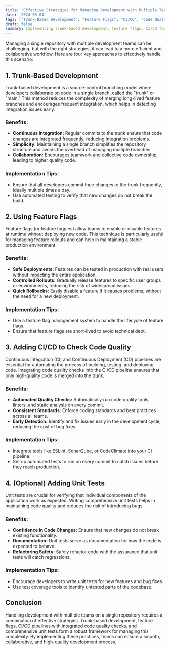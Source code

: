```yaml
---
title: 'Effective Strategies for Managing Development with Multiple Teams on a Single Repository'
date: '2024-08-04'
tags: ["Trunk-Based Development", "Feature Flags", "CI/CD", "Code Quality", "Unit Tests", "Multiple Teams", "Repository Management", "Software Development", "Collaboration", "DevOps"]
draft: false
summary: Implementing trunk-based development, feature flags, CI/CD for code quality, and unit tests enables efficient management of a single repository by multiple development teams.
---
```


Managing a single repository with multiple development teams can be challenging, but with the right strategies, it can lead to a more efficient and collaborative workflow. Here are four key approaches to effectively handle this scenario:

## 1. Trunk-Based Development
Trunk-based development is a source-control branching model where developers collaborate on code in a single branch, called the "trunk" or "main." This method reduces the complexity of merging long-lived feature branches and encourages frequent integration, which helps in detecting integration issues early.

### Benefits:
- **Continuous Integration:** Regular commits to the trunk ensure that code changes are integrated frequently, reducing integration problems.
- **Simplicity:** Maintaining a single branch simplifies the repository structure and avoids the overhead of managing multiple branches.
- **Collaboration:** Encourages teamwork and collective code ownership, leading to higher quality code.

### Implementation Tips:
- Ensure that all developers commit their changes to the trunk frequently, ideally multiple times a day.
- Use automated testing to verify that new changes do not break the build.

## 2. Using Feature Flags
Feature flags (or feature toggles) allow teams to enable or disable features at runtime without deploying new code. This technique is particularly useful for managing feature rollouts and can help in maintaining a stable production environment.

### Benefits:
- **Safe Deployments:** Features can be tested in production with real users without impacting the entire application.
- **Controlled Rollouts:** Gradually release features to specific user groups or environments, reducing the risk of widespread issues.
- **Quick Rollbacks:** Easily disable a feature if it causes problems, without the need for a new deployment.

### Implementation Tips:
- Use a feature flag management system to handle the lifecycle of feature flags.
- Ensure that feature flags are short-lived to avoid technical debt.

## 3. Adding CI/CD to Check Code Quality
Continuous Integration (CI) and Continuous Deployment (CD) pipelines are essential for automating the process of building, testing, and deploying code. Integrating code quality checks into the CI/CD pipeline ensures that only high-quality code is merged into the trunk.

### Benefits:
- **Automated Quality Checks:** Automatically run code quality tools, linters, and static analysis on every commit.
- **Consistent Standards:** Enforce coding standards and best practices across all teams.
- **Early Detection:** Identify and fix issues early in the development cycle, reducing the cost of bug fixes.

### Implementation Tips:
- Integrate tools like ESLint, SonarQube, or CodeClimate into your CI pipeline.
- Set up automated tests to run on every commit to catch issues before they reach production.

## 4. (Optional) Adding Unit Tests
Unit tests are crucial for verifying that individual components of the application work as expected. Writing comprehensive unit tests helps in maintaining code quality and reduces the risk of introducing bugs.

### Benefits:
- **Confidence in Code Changes:** Ensure that new changes do not break existing functionality.
- **Documentation:** Unit tests serve as documentation for how the code is expected to behave.
- **Refactoring Safety:** Safely refactor code with the assurance that unit tests will catch regressions.

### Implementation Tips:
- Encourage developers to write unit tests for new features and bug fixes.
- Use test coverage tools to identify untested parts of the codebase.

## Conclusion
Handling development with multiple teams on a single repository requires a combination of effective strategies. Trunk-based development, feature flags, CI/CD pipelines with integrated code quality checks, and comprehensive unit tests form a robust framework for managing this complexity. By implementing these practices, teams can ensure a smooth, collaborative, and high-quality development process.
